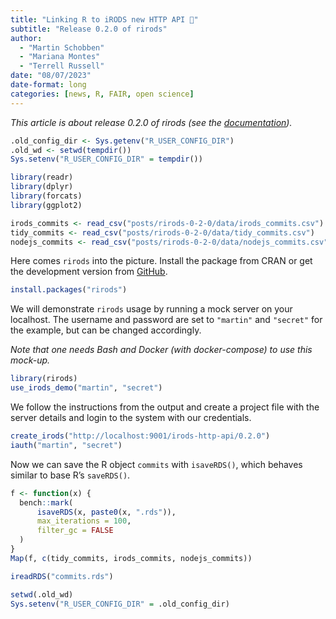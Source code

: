 ```yaml
---
title: "Linking R to iRODS new HTTP API 🥳"
subtitle: "Release 0.2.0 of rirods"
author: 
  - "Martin Schobben"
  - "Mariana Montes"
  - "Terrell Russell"
date: "08/07/2023"
date-format: long
categories: [news, R, FAIR, open science]
---
```


*This article is about release 0.2.0 of rirods (see the [documentation](http://rirods.irods4r.org)).*

```r
.old_config_dir <- Sys.getenv("R_USER_CONFIG_DIR")
.old_wd <- setwd(tempdir())
Sys.setenv("R_USER_CONFIG_DIR" = tempdir())
```


```r
library(readr)
library(dplyr)
library(forcats)
library(ggplot2)

irods_commits <- read_csv("posts/rirods-0-2-0/data/irods_commits.csv")
tidy_commits <- read_csv("posts/rirods-0-2-0/data/tidy_commits.csv")
nodejs_commits <- read_csv("posts/rirods-0-2-0/data/nodejs_commits.csv")
```


Here comes `rirods` into the picture. Install the package from CRAN or get the development version from [GitHub](https://github.com/irods/irods_client_library_rirods).

```r
install.packages("rirods")
```

We will demonstrate `rirods` usage by running a mock server on your localhost. The username and password are set to `"martin"` and `"secret"` for the example, but can be changed accordingly.

*Note that one needs Bash and Docker (with docker-compose) to use this mock-up.*

```r
library(rirods)
use_irods_demo("martin", "secret")
```

We follow the instructions from the output and create a project file with the server details and login to the system with our credentials.

```r
create_irods("http://localhost:9001/irods-http-api/0.2.0")
iauth("martin", "secret")
```

Now we can save the R object `commits` with `isaveRDS()`, which behaves similar to base R's `saveRDS()`.

```r
f <- function(x) {
  bench::mark(
      isaveRDS(x, paste0(x, ".rds")),
      max_iterations = 100,
      filter_gc = FALSE
  )
}
Map(f, c(tidy_commits, irods_commits, nodejs_commits))
```


```r
ireadRDS("commits.rds")
```


```r
setwd(.old_wd)
Sys.setenv("R_USER_CONFIG_DIR" = .old_config_dir)
```


